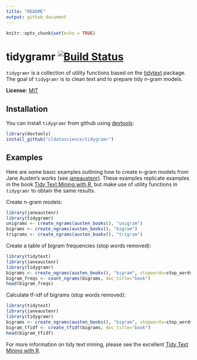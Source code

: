 ```yaml
---
title: "README"
output: github_document
---
```


```r
knitr::opts_chunk$set(echo = TRUE)
```

# tidygramr [![Build Status](https://travis-ci.org/cldatascience/tidygramr.svg?branch=master)](https://travis-ci.org/cldatascience/tidygramr)

`tidygramr` is a collection of utility functions based on the [tidytext](https://cran.r-project.org/package=tidytext) package. The goal of `tidygramr` is to clean text and to prepare tidy n-gram models. 

**License:** [MIT](https://opensource.org/licenses/MIT)

## Installation

You can install `tidygramr` from github using [devtools](https://cran.r-project.org/package=devtools):

```r
library(devtools)
install_github("cldatascience/tidygramr")
```

## Examples

Here are some basic examples outlining how to create n-gram models from
Jane Austen's works (see 
[janeaustenr](https://cran.r-project.org/package=janeaustenr)).
These examples replicate examples in the book
[Tidy Text Mining with R](http://tidytextmining.com/ngrams.html), 
but make use of utility functions in `tidygramr` to obtain the same results.

Create n-gram models:

```r
library(janeaustenr)
library(tidygramr)
unigrams <- create_ngrams(austen_books(), "unigram")
bigrams <- create_ngrams(austen_books(), "bigram")
trigrams <- create_ngrams(austen_books(), "trigram")
```

Create a table of bigram frequencies (stop words removed):

```r
library(tidytext)
library(janeaustenr)
library(tidygramr)
bigrams <- create_ngrams(austen_books(), "bigram", stopwords=stop_words)
bigram_freqs <- count_ngrams(bigrams, doc_title="book")
head(bigram_freqs)
```

Calculate tf-idf of bigrams (stop words removed):

```r
library(tidytext)
library(janeaustenr)
library(tidygramr)
bigrams <- create_ngrams(austen_books(), "bigram", stopwords=stop_words)
bigram_tfidf <- create_tfidf(bigrams, doc_title="book")
head(bigram_tfidf)
```

For more information on tidy text mining, please see the excellent
[Tidy Text Mining with R](http://tidytextmining.com/ngrams.html).
